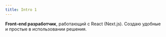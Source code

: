 ```yaml
---
title: Intro 1
---
```


**Front-end разработчик**, работающий с React (Next.js). Создаю удобные и простые в использовании решения.
